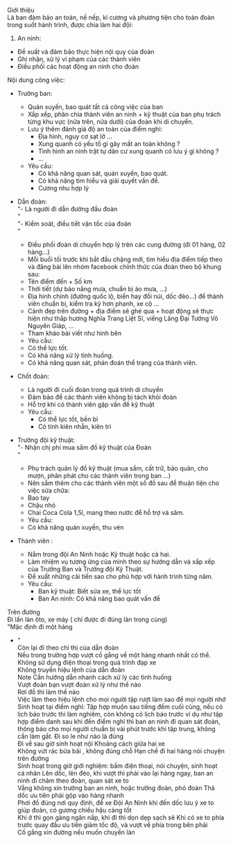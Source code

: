 Giới thiệu  
Là ban đảm bảo an toàn, nề nếp, kỉ cương và phương tiện cho toàn đoàn trong suốt hành trình, được chia làm hai đội:

1.  An ninh:

- Đề xuất và đảm bảo thực hiện nội quy của đoàn
- Ghi nhận, xử lý vi phạm của các thành viên
- Điều phối các hoạt động an ninh cho đoàn

Nội dung công việc:

- Trưởng ban:

  - Quán xuyến, bao quát tất cả công việc của ban
  - Xắp xếp, phân chia thành viên an ninh + kỹ thuật của ban phụ trách từng khu vực (nửa trên, nửa dưới) của đoàn khi di chuyển.
  - Lưu ý thêm đánh giá độ an toàn của điểm nghỉ:
    - Địa hình, nguy cơ sạt lở ...
    - Xung quanh có yếu tố gì gây mất an toàn không ?
    - Tình hình an ninh trật tự dân cư xung quanh có lưu ý gì không ?
    - ...
  - Yêu cầu:
    - Có khả năng quan sát, quán xuyến, bao quát.
    - Có khả năng tìm hiểu và giải quyết vấn đề.
    - Cương nhu hợp lý

- Dẫn đoàn:  
   "- Là người đi dẫn đường đầu đoàn  
  "  
   "- Kiểm soát, điều tiết vận tốc của đoàn  
  "

  - Điều phối đoàn di chuyển hợp lý trên các cung đường (đi 01 hàng, 02 hàng…)
  - Mỗi buổi tối trước khi bắt đầu chặng mới, tìm hiểu địa điểm tiếp theo và đăng bài lên nhóm facebook chính thức của đoàn theo bộ khung sau:
  - Tên điểm đến + Số km
  - Thời tiết (dự báo nắng mưa, chuẩn bị áo mưa, ...)
  - Địa hình chính (đường quốc lộ, biển hay đồi núi, dốc đèo...) để thành viên chuẩn bị, kiểm tra kỹ hơn phanh, xe cộ ...
  - Cảnh đẹp trên đường + địa điểm sẽ ghé qua + hoạt động sẽ thực hiện như thắp hương Nghĩa Trang Liệt Sĩ, viếng Lăng Đại Tướng Võ Nguyên Giáp, ...
  - Tham khảo bài viết như hình bên
  - Yêu cầu:
  - Có thể lực tốt.
  - Có khả năng xử lý tình huống.
  - Có khả năng quan sát, phán đoán thể trạng của thành viên.

- Chốt đoàn:

  - Là người đi cuối đoàn trong quá trình di chuyển
  - Đảm bảo để các thành viên không bị tách khỏi đoàn
  - Hỗ trợ khi có thành viên gặp vấn đề kỹ thuật
  - Yêu cầu:
    - Có thể lực tốt, bền bỉ
    - Có tính kiên nhẫn, kiên trì  


- Trưởng đội kỹ thuật:  
   "- Nhận chị phí mua sắm đồ kỹ thuật của Đoàn  
  "

  - Phụ trách quản lý đồ kỹ thuật (mua sắm, cất trữ, bảo quản, cho mượn, phân phát cho các thành viên trong ban ...)
  - Nên sắm thêm cho các thành viên một số đồ sau để thuận tiện cho việc sửa chữa:
  - Bao tay
  - Chậu nhỏ
  - Chai Coca Cola 1,5l, mang theo nước để hỗ trợ vá săm.
  - Yêu cầu:
  - Có khả năng quán xuyến, thu vén

- Thành viên :
  - Nằm trong đội An Ninh hoặc Kỹ thuật hoặc cả hai.
  - Làm nhiệm vụ tương ứng của mình theo sự hướng dẫn và xắp xếp của Trưởng Ban và Trưởng đội Kỹ Thuật.
  - Đề xuất những cải tiến sao cho phù hợp với hành trình từng năm.
  - Yêu cầu:
    - Ban kỹ thuật: Biết sửa xe, thể lực tốt
    - Ban An ninh: Có khả năng bao quát vấn đề  


Trên đường  
 Đi lấn làn ôto, xe máy ( chỉ được đi đúng làn trong cùng)  
 "Mặc định đi một hàng

- "  
   Còn lại đi theo chỉ thị của dẫn đoàn  
   Nếu trong trường hợp vượt cố gắng về một hàng nhanh nhất có thể.  
   Không sử dụng điện thoại trong quá trình đạp xe  
   Không truyền hiệu lệnh của dẫn đoàn  
   Note Cần hướng dẫn nhanh cách xử lý các tình huống  
   Vượt đoàn bạn vượt đoàn xử lý như thế nào  
   Rơi đồ thì làm thế nào  
   Việc làm theo hiệu lệnh cho mọi người tập rượt làm sao để mọi người nhớ  
  Sinh hoạt tại điểm nghỉ: Tập hợp muộn sau tiếng đếm cuối cùng, nếu có lịch báo trước thì làm nghiêm, còn không có lịch báo trước ví dụ như tập hợp điểm danh sau khi đến điểm nghỉ thì ban an ninh đi quan sát đoàn, thông báo cho mọi người chuẩn bị vài phút trước khi tập trung, không cần làm gắt. Đi so le như nào là đúng  
   Đi về sau giờ sinh hoạt nội Khoảng cách giữa hai xe  
   Không vứt rác bừa bãi , không đúng chỗ Hạn chế đi hai hàng nói chuyện trên đường  
   Sinh hoạt trong giờ giới nghiệm: bấm điện thoại, nói chuyện, sinh hoạt cá nhân Lên dốc, lên đèo, khi vượt thì phải vào lại hàng ngay, ban an ninh đi châm theo đoàn, quan sát xe to  
   Vắng không xin trưởng ban an ninh, hoặc trưởng đoàn, phó đoàn Thả dốc ưu tiên phải gộp vào hàng nhanh  
   Phơi đồ đúng nơi quy định, để xe Đội An Ninh khi đến dốc lưu ý xe to giúp đoàn, có gương chiếu hậu càng tốt  
   Khi ở thì gọn gàng ngăn nắp, khi đi thì dọn dẹp sạch sẽ Khi có xe to phía trước quay đầu ưu tiên giảm tốc độ, và vượt về phía trong bên phải  
   Cố gắng xin đường nếu muốn chuyển làn
